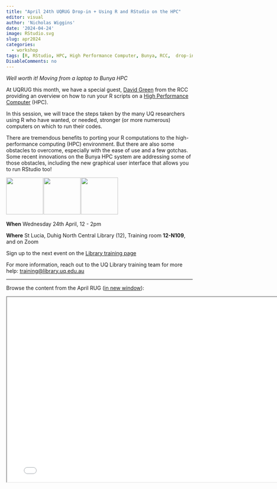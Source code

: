 ```yaml
---
title: "April 24th UQRUG Drop-in + Using R and RStudio on the HPC"
editor: visual
author: 'Nicholas Wiggins'
date: '2024-04-24'
image: RStudio.svg
slug: apr2024
categories:
  - workshop
tags: [R, RStudio, HPC, High Performance Computer, Bunya, RCC,  drop-in, help]
DisableComments: no
---
```


*Well worth it! Moving from a laptop to Bunya HPC*

At UQRUG this month, we have a special guest, [David Green](https://rcc.uq.edu.au/rcc-team) from the RCC providing an overview on how to run your R scripts on a [High Performance Computer](https://rcc.uq.edu.au/high-performance-computing) (HPC).

In this session, we will trace the steps taken by the many UQ researchers using R who have wanted, or needed, stronger (or more numerous) computers on which to run their codes.

There are tremendous benefits to porting your R computations to the high-performance computing (HPC) environment. But there are also some obstacles to overcome, especially with the ease of use and a few gotchas. Some recent innovations on the Bunya HPC system are addressing some of those obstacles, including the new graphical user interface that allows you to run RStudio too!

<p float="left">

<!-- appropriate R overview related images -->

<img src="https://uqrug.netlify.app/uqrug.png" height="100" style="margin-right:-0.2em;"/> <img src="RStudio.svg" height="100" style="margin-right:-0.2em;"/> <img src="Rlogo.svg" height="100" style="margin-right:-0.2em;"/>

</p>

**When** Wednesday 24th April, 12 - 2pm

**Where** St Lucia, Duhig North Central Library (12), Training room **12-N109**, and on Zoom

Sign up to the next event on the [Library training page](https://studenthub.uq.edu.au/students/events/detail/5129053)

For more information, reach out to the UQ Library training team for more help: <a href="javascript:void(0);" onclick="copyEvent('copy')" id="copy" title="Click to copy email address">training\@library.uq.edu.au</a>

------------------------------------------------------------------------

Browse the content from the April RUG (<a href="/presentations/24-04-hpc/Laptop2HPC.html" target="_blank">in new window</a>):

<iframe width="780" height="500" src="/presentations/24-04-hpc/Laptop2HPC.html" title="HPC Overview">

</iframe>
